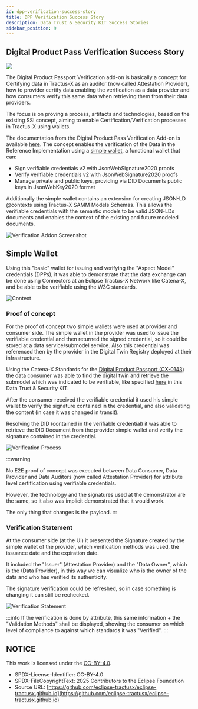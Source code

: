 ```yaml
---
id: dpp-verification-success-story
title: DPP Verification Success Story
description: Data Trust & Security KIT Success Stories
sidebar_position: 9
---
```



<div className={styles.logoContainer}>
    <h2>Digital Product Pass Verification Success Story</h2>
    <img className={styles.logoImage} src={Logo} />
</div>

The Digital Product Passport Verification add-on is basically a concept for Certifying data in Tractus-X as an auditor (now called Attestation Provider), how to provider certify data enabling the verification as a data provider and how consumers verify this same data when retrieving them from their data providers.

The focus is on proving a process, artifacts and technologies, based on the existing SSI concept, aiming to enable Certification/Verification processes in Tractus-X using wallets.

The documentation from the Digital Product Pass Verification Add-on is available [here](https://github.com/eclipse-tractusx/digital-product-pass/tree/main/dpp-verification). The concept enables the verification of the Data in the Reference Implementation using a [simple wallet](https://github.com/eclipse-tractusx/digital-product-pass/tree/main/dpp-verification/simple-wallet), a functional wallet that can:

- Sign verifiable credentials v2 with JsonWebSignature2020 proofs
- Verify verifiable credentials v2 with JsonWebSignature2020 proofs
- Manage private and public keys, providing via DID Documents public keys in JsonWebKey2020 format

Additionally the simple wallet contains an extension for creating JSON-LD @contexts using Tractus-X SAMM Models Schemas. This allows the verifiable credentials with the semantic models to be valid JSON-LDs documents and enables the context of the existing and future modeled documents.

![Verification Addon Screenshot](../resources/success-stories/verificationAddon.png)

## Simple Wallet

Using this "basic" wallet for issuing and verifying the "Aspect Model" credentials (DPPs), it was able to demonstrate that the data exchange can be done using Connectors at an Eclipse Tractus-X Network like Catena-X, and be able to be verifiable using the W3C standards.

![Context](../resources/success-stories/context-diagram.svg)

### Proof of concept

For the proof of concept two simple wallets were used at provider and consumer side. The simple wallet in the provider was used to issue the verifiable credential and then returned the signed credential, so it could be stored at a data service/submodel service. Also this credential was referenced then by the provider in the Digital Twin Registry deployed at their infrastructure.

Using the Catena-X Standards for the [Digital Product Passport (CX-0143)](https://catenax-ev.github.io/docs/standards/CX-0143-UseCaseCircularEconomyDigitalProductPassportStandard/introduction) the data consumer was able to find the digital twin and retrieve the submodel which was indicated to be verifiable, like specified [here](../software-development-view/digital-twins.md) in this Data Trust & Security KIT.

After the consumer received the verifiable credential it used his simple wallet to verify the signature contained in the credential, and also validating the content (in case it was changed in transit).

Resolving the DID (contained in the verifiable credential) it was able to retrieve the DID Document from the provider simple wallet and verify the signature contained in the credential.

![Verification Process](../resources/success-stories/verification-loading-success.png)

:::warning

No E2E proof of concept was executed between Data Consumer, Data Provider and Data Auditors (now called Attestation Provider) for attribute level certification using verifiable credentials.

However, the technology and the signatures used at the demonstrator are the same, so it also was implicit demonstrated that it would work.

The only thing that changes is the payload.
:::

### Verification Statement

At the consumer side (at the UI) it presented the Signature created by the simple wallet of the provider, which verification methods was used, the issuance date and the expiration date.

It included the "Issuer" (Attestation Provider) and the "Data Owner", which is the (Data Provider), in this way we can visualize who is the owner of the data and who has verified its authenticity.

The signature verification could be refreshed, so in case something is changing it can still be rechecked.

![Verification Statement](../resources/success-stories/verification-button-clicked.png)

:::info
If the verification is done by attribute, this same information + the "Validation Methods" shall be displayed, showing the consumer on which level of compliance to against which standards it was "Verified".
:::

## NOTICE

This work is licensed under the [CC-BY-4.0](https://creativecommons.org/licenses/by/4.0/legalcode).

- SPDX-License-Identifier: CC-BY-4.0
- SPDX-FileCopyrightText: 2025 Contributors to the Eclipse Foundation
- Source URL: [https://github.com/eclipse-tractusx/eclipse-tractusx.github.io](https://github.com/eclipse-tractusx/eclipse-tractusx.github.io)

